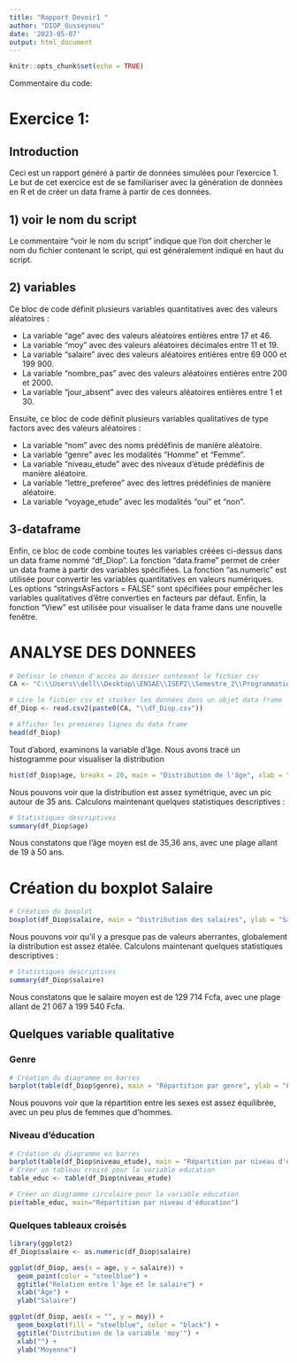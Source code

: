 ---
title: "Rapport Devoir1 "
author: "DIOP_Ousseynou"
date: '2023-05-07'
output: html_document
---

```{r setup, include=FALSE}
knitr::opts_chunk$set(echo = TRUE)
```

Commentaire du code:

# Exercice 1:

## Introduction

Ceci est un rapport généré à partir de données simulées pour l'exercice 1. Le but de cet exercice est de se familiariser avec la génération de données en R et de créer un data frame à partir de ces données.

## 1) voir le nom du script

Le commentaire "voir le nom du script" indique que l'on doit chercher le nom du fichier contenant le script, qui est généralement indiqué en haut du script.

## 2) variables

Ce bloc de code définit plusieurs variables quantitatives avec des valeurs aléatoires :

- La variable "age" avec des valeurs aléatoires entières entre 17 et 46.
- La variable "moy" avec des valeurs aléatoires décimales entre 11 et 19.
- La variable "salaire" avec des valeurs aléatoires entières entre 69 000 et 199 900.
- La variable "nombre_pas" avec des valeurs aléatoires entières entre 200 et 2000.
- La variable "jour_absent" avec des valeurs aléatoires entières entre 1 et 30.

Ensuite, ce bloc de code définit plusieurs variables qualitatives de type factors avec des valeurs aléatoires :

- La variable "nom" avec des noms prédéfinis de manière aléatoire.
- La variable "genre" avec les modalités "Homme" et "Femme".
- La variable "niveau_etude" avec des niveaux d'étude prédéfinis de manière aléatoire.
- La variable "lettre_preferee" avec des lettres prédéfinies de manière aléatoire.
- La variable "voyage_etude" avec les modalités "oui" et "non".

## 3-dataframe

Enfin, ce bloc de code combine toutes les variables créées ci-dessus dans un data frame nommé "df_Diop". La fonction "data.frame" permet de créer un data frame à partir des variables spécifiées. La fonction "as.numeric" est utilisée pour convertir les variables quantitatives en valeurs numériques. Les options "stringsAsFactors = FALSE" sont spécifiées pour empêcher les variables qualitatives d'être converties en facteurs par défaut. Enfin, la fonction "View" est utilisée pour visualiser le data frame dans une nouvelle fenêtre.

# ANALYSE DES DONNEES
```{r}
# Définir le chemin d'accès au dossier contenant le fichier csv
CA <- "C:\\Users\\dell\\Desktop\\ENSAE\\ISEP2\\Semestre_2\\Programmation R\\Devoir\\traitement"

# Lire le fichier csv et stocker les données dans un objet data frame
df_Diop <- read.csv2(paste0(CA, "\\df_Diop.csv"))

# Afficher les premières lignes du data frame
head(df_Diop)

```
Tout d'abord, examinons la variable d'âge. Nous avons tracé un histogramme pour visualiser la distribution
```{r}

hist(df_Diop$age, breaks = 20, main = "Distribution de l'âge", xlab = "Âge")

```
Nous pouvons voir que la distribution est assez symétrique, avec un pic autour de 35 ans. Calculons maintenant quelques statistiques descriptives :
```{r}
# Statistiques descriptives
summary(df_Diop$age)

```
Nous constatons que l'âge moyen est de 35,36 ans, avec une plage allant de 19 à 50 ans.


# Création du boxplot Salaire


```{r}
# Création du boxplot
boxplot(df_Diop$salaire, main = "Distribution des salaires", ylab = "Salaire")

```
Nous pouvons voir qu'il y a presque pas de valeurs aberrantes,  globalement la distribution est assez étalée. Calculons maintenant quelques statistiques descriptives :
```{r}
# Statistiques descriptives
summary(df_Diop$salaire)

```
Nous constatons que le salaire moyen est de 129 714 Fcfa, avec une plage allant de 21 067 à 199 540 Fcfa.

## Quelques variable qualitative

### Genre
```{r}
# Création du diagramme en barres
barplot(table(df_Diop$genre), main = "Répartition par genre", ylab = "Fréquence")

```
Nous pouvons voir que la répartition entre les sexes est assez équilibrée, avec un peu plus de femmes que d'hommes.

### Niveau d'éducation
```{r}
# Création du diagramme en barres
barplot(table(df_Diop$niveau_etude), main = "Répartition par niveau d'éducation", ylab = "Fréquence")
# Créer un tableau croisé pour la variable education
table_educ <- table(df_Diop$niveau_etude)

# Créer un diagramme circulaire pour la variable education
pie(table_educ, main="Répartition par niveau d'éducation")


```

### Quelques tableaux croisés



```{r}
library(ggplot2)
df_Diop$salaire <- as.numeric(df_Diop$salaire)

ggplot(df_Diop, aes(x = age, y = salaire)) +
  geom_point(color = "steelblue") +
  ggtitle("Relation entre l'âge et le salaire") +
  xlab("Âge") +
  ylab("Salaire")


```
```{r}
ggplot(df_Diop, aes(x = "", y = moy)) +
  geom_boxplot(fill = "steelblue", color = "black") +
  ggtitle("Distribution de la variable 'moy'") +
  xlab("") +
  ylab("Moyenne")

```

